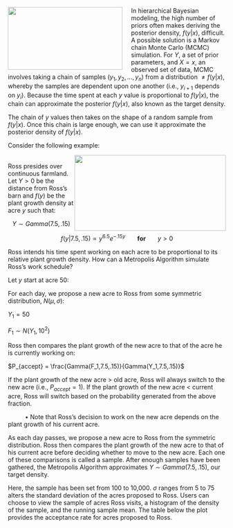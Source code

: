 <img src="http://images1.wikia.nocookie.net/__cb20120728230149/smallville/images/8/89/Metropolis2013.png" width="265" height="145" align="left" style="margin-right: 20px;">

In hierarchical Bayesian modeling, the high number of priors often makes deriving the posterior density, $f(y|x)$, difficult. A possible solution is a Markov chain Monte Carlo (MCMC) simulation. For $Y$, a set of prior parameters, and $X=x$, an observed set of data, MCMC involves taking a chain of samples ($y_1,y_2,...,y_n$) from a distribution $\neq f(y|x)$, whereby the samples are dependent upon one another (i.e., $y_{i+1}$ depends on $y_i$). Because the time spent at each $y$ value is proportional to $f(y|x)$, the chain can approximate the posterior $f(y|x)$, also known as the target density.

The chain of $y$ values then takes on the shape of a random sample from $f(y|x)$. Once this chain is large enough, we can use it approximate the posterior density of $f(y|x)$.

Consider the following example:

<img src="http://www.nrcs.usda.gov/Internet/FSE_MEDIA/stelprdb1049230.jpg" style="float:right" width="350" height="175">

<br>
Ross presides over continuous farmland. Let $Y>0$ be the distance from Ross's barn and $f(y)$ be the plant growth density at acre $y$ such that:

<center> $Y \sim Gamma (7.5, .15)$ 

$f(y|7.5,.15) \propto y^{6.5}e^{-.15y}$ &nbsp;&nbsp;&nbsp;&nbsp;&nbsp; <b>for</b> &nbsp;&nbsp;&nbsp;&nbsp;&nbsp; $y > 0$

</center>

Ross intends his time spent working on each acre to be proportional to its relative plant growth density. How can a Metropolis Algorithm simulate Ross's work schedule?

Let $y$ start at acre $50$:

For each day, we propose a new acre to Ross from some symmetric distribution, $N(\mu,\sigma)$:

$Y_1 = 50$

$F_1 \sim N(Y_1,10^2)$

Ross then compares the plant growth of the new acre to that of the acre he is currently working on:

$P_{accept} = \frac{Gamma(F_1,7.5,.15)}{Gamma(Y_1,7.5,.15)}$

If the plant growth of the new acre > old acre, Ross will always switch to the new acre (i.e., $P_{accept}=1$). If the plant growth of the new acre < current acre, Ross will switch based on the probability generated from the above fraction.

&nbsp;&nbsp;&nbsp;&nbsp;&nbsp;&nbsp;&nbsp;&nbsp;&nbsp;&nbsp;&bull; Note that Ross's decision to work on the new acre depends on the plant growth of his current acre.

As each day passes, we propose a new acre to Ross from the symmetric distribution. Ross then compares the plant growth of the new acre to that of his current acre before deciding whether to move to the new acre. Each one of these comparisons is called a sample. After enough samples have been gathered, the Metropolis Algorithm approximates $Y \sim Gamma (7.5, .15)$, our target density. 

Here, the sample has been set from 100 to 10,000. $\sigma$ ranges from 5 to 75 alters the standard deviation of the acres proposed to Ross. Users can choose to view the sample of acres Ross visits, a histogram of the density of the sample, and the running sample mean. The table below the plot provides the acceptance rate for acres proposed to Ross. 